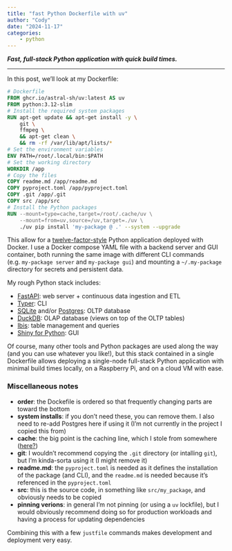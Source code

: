 ```yaml
---
title: "fast Python Dockerfile with uv"
author: "Cody"
date: "2024-11-17"
categories: 
    - python
---
```


***Fast, full-stack Python application with quick build times.***

---

In this post, we'll look at my Dockerfile:

```dockerfile
# Dockerfile
FROM ghcr.io/astral-sh/uv:latest AS uv
FROM python:3.12-slim
# Install the required system packages
RUN apt-get update && apt-get install -y \
    git \
    ffmpeg \
    && apt-get clean \
    && rm -rf /var/lib/apt/lists/*
# Set the environment variables
ENV PATH=/root/.local/bin:$PATH
# Set the working directory
WORKDIR /app
# Copy the files
COPY readme.md /app/readme.md
COPY pyproject.toml /app/pyproject.toml
COPY .git /app/.git
COPY src /app/src
# Install the Python packages
RUN --mount=type=cache,target=/root/.cache/uv \
    --mount=from=uv,source=/uv,target=./uv \
    ./uv pip install 'my-package @ .' --system --upgrade
```

This allow for a [twelve-factor-style](https://12factor.net) Python application deployed with Docker. I use a Docker compose YAML file with a backend server and GUI container, both running the same image with different CLI commands (e.g. `my-package server` and `my-package gui`) and mounting a `~/.my-package` directory for secrets and persistent data.

My rough Python stack includes:

- [FastAPI](https://fastapi.tiangolo.com): web server + continuous data ingestion and ETL
- [Typer](https://typer.tiangolo.com): CLI
- [SQLite](https://github.com/sqlite/sqlite) and/or [Postgres](https://github.com/postgres/postgres): OLTP database
- [DuckDB](https://github.com/duckdb/duckdb): OLAP database (views on top of the OLTP tables)
- [Ibis](https://github.com/ibis-project/ibis): table management and queries
- [Shiny for Python](https://github.com/posit-dev/py-shiny): GUI

Of course, many other tools and Python packages are used along the way (and you can use whatever you like!), but this stack contained in a single Dockerfile allows deploying a single-node full-stack Python application with minimal build times locally, on a Raspberry Pi, and on a cloud VM with ease.

### Miscellaneous notes

- **order**: the Dockefile is ordered so that frequently changing parts are toward the bottom
- **system installs**: if you don't need these, you can remove them. I also need to re-add Postgres here if using it (I'm not currently in the project I copied this from)
- **cache**: the big point is the caching line, which I stole from somewhere ([here?](https://github.com/astral-sh/uv/issues/4385))
- **git**: I wouldn't recommend copying the `.git` directory (or intalling `git`), but I'm kinda-sorta using it (I might remove it)
- **readme.md**: the `pyproject.toml` is needed as it defines the installation of the package (and CLI), and the `readme.md` is needed because it's referenced in the `pyproject.toml`
- **src**: this is the source code, in something like `src/my_package`, and obviously needs to be copied
- **pinning verions**: in general I'm not pinning (or using a `uv` lockfile), but I would obviously recommend doing so for production workloads and having a process for updating dependencies

Combining this with a few `justfile` commands makes development and deployment very easy.
